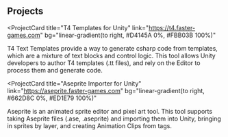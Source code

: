 ## Projects

<ProjectCard
  title="T4 Templates for Unity"
  link="https://t4.faster-games.com"
  bg="linear-gradient(to right, #D4145A 0%, #FBB03B 100%)"
>
  T4 Text Templates provide a way to generate csharp code from templates, which are a mixture of text blocks and control logic.
	This tool allows Unity developers to author T4 templates (.tt files), and rely on the Editor to process them and generate code.
</ProjectCard>

<ProjectCard
  title="Aseprite Importer for Unity"
  link="https://aseprite.faster-games.com"
  bg="linear-gradient(to right, #662D8C 0%, #ED1E79 100%)"
>
  Aseprite is an animated sprite editor and pixel art tool. 
	This tool supports taking Aseprite files (.ase, .aseprite) and importing them into Unity, bringing in sprites by layer, and creating Animation Clips from tags.
</ProjectCard>
